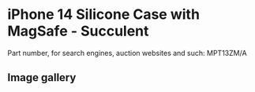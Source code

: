
# iPhone 14 Silicone Case with MagSafe - Succulent

Part number, for search engines, auction websites and such: MPT13ZM/A

## Image gallery

<div style={{ width: "768px" }}>
  <GalleryComponent
    images={[
      {
        original: "/everysource/MPT13.webp",
        thumbnail: "/everypreview/MPT13.webp",
      },
      {
        original: "/everysource/MPT13_AV1.webp",
        thumbnail: "/everypreview/MPT13_AV1.webp",
      },
      {
        original: "/everysource/MPT13_AV2.webp",
        thumbnail: "/everypreview/MPT13_AV2.webp",
      },
      {
        original: "/everysource/MPT13_AV3.webp",
        thumbnail: "/everypreview/MPT13_AV3.webp",
      },
      {
        original: "/everysource/MPT13_AV4.webp",
        thumbnail: "/everypreview/MPT13_AV4.webp",
      },
      {
        original: "/everysource/MPT13_AV5.webp",
        thumbnail: "/everypreview/MPT13_AV5.webp",
      },
      {
        original: "/everysource/MPT13_AV6.webp",
        thumbnail: "/everypreview/MPT13_AV6.webp",
      }
    ]}
  />
</div>